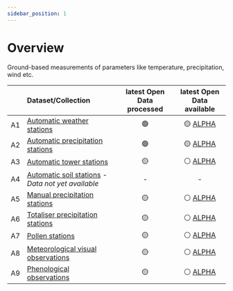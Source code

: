 ```yaml
---
sidebar_position: 1
---
```


# Overview

Ground-based measurements of parameters like temperature, precipitation, wind etc.

|    | Dataset/Collection | latest Open Data processed | latest Open Data available |
|:-----:|:-----|:-----:|:-----:|
| A1 | [Automatic weather stations](https://github.com/MeteoSwiss/opendata-ground-based-measurements/blob/main/README.md#a1---automatic-weather-stations---measured-values) | 🟢 | 🟡 [ALPHA](https://sys-data.int.bgdi.ch/browser/index.html#/collections/ch.meteoschweiz.ogd-smn) <!-- available as BETA in Q1-2025 --> |
| A2 | [Automatic precipitation stations](https://github.com/MeteoSwiss/opendata-ground-based-measurements/blob/main/README.md#a2---automatic-precipitation-stations---measured-values) | 🟢 | 🟡 [ALPHA](https://sys-data.int.bgdi.ch/browser/index.html#/collections/ch.meteoschweiz.ogd-smn-precip) <!-- available as BETA in Q1-2025 --> |
| A3 | [Automatic tower stations](https://github.com/MeteoSwiss/opendata-ground-based-measurements/tree/main?tab=readme-ov-file#a3---automatic-tower-stations---measured-values) | 🟡 | ⚪ [ALPHA](https://sys-data.int.bgdi.ch/browser/index.html#/collections/ch.meteoschweiz.ogd-smn-tower) <!-- available as BETA in Q1-2025 --> |
| A4 | [Automatic soil stations](https://github.com/MeteoSwiss/opendata-ground-based-measurements/blob/main/README.md#a4---automatic-soil-stations---measured-values) *- Data not yet available* | - | - |
| A5 | [Manual precipitation stations](https://github.com/MeteoSwiss/opendata-ground-based-measurements/blob/main/README.md#a5---manual-precipitation-stations---measured-values) | 🟡 | ⚪ [ALPHA](https://sys-data.int.bgdi.ch/browser/index.html#/collections/ch.meteoschweiz.ogd-nime) <!-- available as BETA in Q1-2025 --> |
| A6 | [Totaliser precipitation stations](https://github.com/MeteoSwiss/opendata-ground-based-measurements/blob/main/README.md#a6---totaliser-precipitation-stations---measured-values) | 🟡 | ⚪ [ALPHA](https://sys-data.int.bgdi.ch/browser/index.html#/collections/ch.meteoschweiz.ogd-tot) <!-- available as BETA in Q1-2025 --> |
| A7 | [Pollen stations](https://github.com/MeteoSwiss/opendata-ground-based-measurements/blob/main/README.md#a7---pollen-stations---measured-values) | 🟡 | ⚪ [ALPHA](https://sys-data.int.bgdi.ch/browser/index.html#/collections/ch.meteoschweiz.ogd-pollen) <!-- available as BETA in Q1-2025 --> |
| A8 | [Meteorological visual observations](https://github.com/MeteoSwiss/opendata-ground-based-measurements/blob/main/README.md#a8---meteorological-visual-observations) | 🟡 | ⚪ [ALPHA](https://sys-data.int.bgdi.ch/browser/index.html#/collections/ch.meteoschweiz.ogd-obs) <!-- available as BETA in Q1-2025 --> |
| A9 | [Phenological observations](https://github.com/MeteoSwiss/opendata-ground-based-measurements/blob/main/README.md#a9---phenological-observations) | 🟡 | ⚪ [ALPHA](https://sys-data.int.bgdi.ch/browser/index.html#/collections/ch.meteoschweiz.ogd-phenology) <!-- available as BETA in Q1-2025 --> |



<DocCardList />